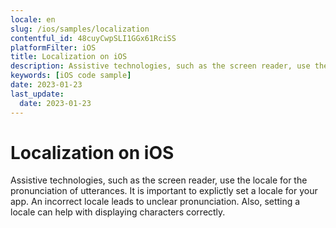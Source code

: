 ```yaml
---
locale: en
slug: /ios/samples/localization
contentful_id: 48cuyCwpSLI1GGx61RciSS
platformFilter: iOS
title: Localization on iOS
description: Assistive technologies, such as the screen reader, use the locale for the pronunciation of utterances.
keywords: [iOS code sample]
date: 2023-01-23
last_update:
  date: 2023-01-23
---
```


# Localization on iOS

Assistive technologies, such as the screen reader, use the locale for the pronunciation of utterances. It is important to explictly set a locale for your app. An incorrect locale leads to unclear pronunciation. Also, setting a locale can help with displaying characters correctly.

<CodeSample id="text-localization" locale="en" platform="ios"/>
